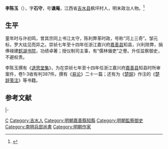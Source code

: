 '''李陈玉'''（{{bd|1598年||1660年}}），字'''石守'''，号'''谦庵'''，江西省[[吉水县|吉水县]]枫坪村人，明末政治人物。<ref>{{cite web|title=嘉兴名人 详细介绍 - 李陈玉|url=http://61.175.198.143:8081/pub/jiax_grw/jiashan/201005/t20100502_430336.html|work=2012-05-02|publisher=嘉興古代名人|accessdate=2014-02-25|archive-date=2017-04-06|archive-url=https://web.archive.org/web/20170406020231/http://61.175.198.143:8081/pub/jiax_grw/jiashan/201005/t20100502_430336.html|dead-url=no}}</ref> 

==生平==
童年时与许初鸣，曾其宗同上书江太守，陈利弊革时政，号称“河上三奇”。邹元标，罗大纮见而异之。崇祯七年至十四年任浙江嘉兴府[[嘉善县|嘉善县]]知县，兴利除弊，捐俸禄建[[鹤湖书院|鹤湖书院]]，功绩卓著；授仪制司主事，有“儒林循吏”之譽。升任监察御史，不避权贵。

李陈玉撰有《[[退思堂集|退思堂集]]》，为在崇祯七年至十四年任浙江嘉兴府[[嘉善县|嘉善县]]知县时所审案件，卷1-3收有判387件。撰有《[[易论|易论]]》二十一篇；还有为《[[楚辞|楚辞]]》作注的《[[楚辞笺注|楚辞笺注]]》等书籍。

==参考文献==
{{reflist}}

{{並稱|河上三奇|[[李陳玉|李陳玉]] - 許初鳴 - 曾其宗}}
{{start box}}
{{s-off}}
{{s-before|[[馬成名|馬成名]]}}
{{s-title|明朝嘉善縣知縣|1634年－1641年}}
{{s-after|[[劉大啓|劉大啓]]}}
|-
{{s-before|[[鄭逢玄|鄭逢玄]]}}
{{s-title|[[南明|南明]][[兵部尚書|兵部尚書]]|1649年}}
{{s-after|[[黃公輔|黃公輔]]}}
{{end box}}

{{崇禎七年甲戌科殿試金榜}}
{{明清之际江西诸子}}

{{Authority control}}

{{DEFAULTSORT:Li李}}
[[Category:李姓|C]]
[[Category:吉水人|Category:吉水人]]
[[Category:明朝嘉善縣知縣|Category:明朝嘉善縣知縣]]
[[Category:明朝監察御史|Category:明朝監察御史]]
[[Category:南明兵部尚書|Category:南明兵部尚書]]
[[Category:明朝作家|Category:明朝作家]]